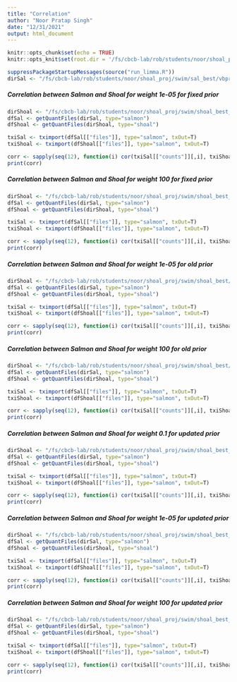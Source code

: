 ```yaml
---
title: "Correlation"
author: "Noor Pratap Singh"
date: "12/31/2021"
output: html_document
---
```


```r
knitr::opts_chunk$set(echo = TRUE)
knitr::opts_knit$set(root.dir = '/fs/cbcb-lab/rob/students/noor/shoal_proj/')
```

```r
suppressPackageStartupMessages(source("run_limma.R"))
dirSal <- "/fs/cbcb-lab/rob/students/noor/shoal_proj/swim/sal_best/vbprior=1e0"
```

##### Correlation between Salmon and Shoal for weight 1e-05 for fixed prior
```r
dirShoal <- "/fs/cbcb-lab/rob/students/noor/shoal_proj/swim/shoal_best_fixed_prior/vbprior=1e0/c=1e-05"
dfSal <- getQuantFiles(dirSal, type="salmon")
dfShoal <- getQuantFiles(dirShoal, type="shoal")

txiSal <- tximport(dfSal[["files"]], type="salmon", txOut=T)
txiShoal <- tximport(dfShoal[["files"]], type="salmon", txOut=T)

corr <- sapply(seq(12), function(i) cor(txiSal[["counts"]][,i], txiShoal[["counts"]][,i], method = "spearman"))
print(corr)
```

##### Correlation between Salmon and Shoal for weight 100 for fixed prior
```r
dirShoal <- "/fs/cbcb-lab/rob/students/noor/shoal_proj/swim/shoal_best_fixed_prior/vbprior=1e0/c=100"
dfSal <- getQuantFiles(dirSal, type="salmon")
dfShoal <- getQuantFiles(dirShoal, type="shoal")

txiSal <- tximport(dfSal[["files"]], type="salmon", txOut=T)
txiShoal <- tximport(dfShoal[["files"]], type="salmon", txOut=T)

corr <- sapply(seq(12), function(i) cor(txiSal[["counts"]][,i], txiShoal[["counts"]][,i], method = "spearman"))
print(corr)
```

##### Correlation between Salmon and Shoal for weight 1e-05 for old prior
```r
dirShoal <- "/fs/cbcb-lab/rob/students/noor/shoal_proj/swim/shoal_best/vbprior=1e0/c=1e-05"
dfSal <- getQuantFiles(dirSal, type="salmon")
dfShoal <- getQuantFiles(dirShoal, type="shoal")

txiSal <- tximport(dfSal[["files"]], type="salmon", txOut=T)
txiShoal <- tximport(dfShoal[["files"]], type="salmon", txOut=T)

corr <- sapply(seq(12), function(i) cor(txiSal[["counts"]][,i], txiShoal[["counts"]][,i], method = "spearman"))
print(corr)
```

##### Correlation between Salmon and Shoal for weight 100 for old prior
```r
dirShoal <- "/fs/cbcb-lab/rob/students/noor/shoal_proj/swim/shoal_best/vbprior=1e0/c=100"
dfSal <- getQuantFiles(dirSal, type="salmon")
dfShoal <- getQuantFiles(dirShoal, type="shoal")

txiSal <- tximport(dfSal[["files"]], type="salmon", txOut=T)
txiShoal <- tximport(dfShoal[["files"]], type="salmon", txOut=T)

corr <- sapply(seq(12), function(i) cor(txiSal[["counts"]][,i], txiShoal[["counts"]][,i], method = "spearman"))
print(corr)
```

##### Correlation between Salmon and Shoal for weight 0.1 for updated prior
```r
dirShoal <- "/fs/cbcb-lab/rob/students/noor/shoal_proj/swim/shoal_best_updated/vbprior=1e0/c=0.1"
dfSal <- getQuantFiles(dirSal, type="salmon")
dfShoal <- getQuantFiles(dirShoal, type="shoal")

txiSal <- tximport(dfSal[["files"]], type="salmon", txOut=T)
txiShoal <- tximport(dfShoal[["files"]], type="salmon", txOut=T)

corr <- sapply(seq(12), function(i) cor(txiSal[["counts"]][,i], txiShoal[["counts"]][,i], method = "spearman"))
print(corr)
```


##### Correlation between Salmon and Shoal for weight 1e-05 for updated prior
```r
dirShoal <- "/fs/cbcb-lab/rob/students/noor/shoal_proj/swim/shoal_best_updated/vbprior=1e0/c=1e-05"
dfSal <- getQuantFiles(dirSal, type="salmon")
dfShoal <- getQuantFiles(dirShoal, type="shoal")

txiSal <- tximport(dfSal[["files"]], type="salmon", txOut=T)
txiShoal <- tximport(dfShoal[["files"]], type="salmon", txOut=T)

corr <- sapply(seq(12), function(i) cor(txiSal[["counts"]][,i], txiShoal[["counts"]][,i], method = "spearman"))
print(corr)
```

##### Correlation between Salmon and Shoal for weight 100 for updated prior
```r
dirShoal <- "/fs/cbcb-lab/rob/students/noor/shoal_proj/swim/shoal_best_updated/vbprior=1e0/c=100"
dfSal <- getQuantFiles(dirSal, type="salmon")
dfShoal <- getQuantFiles(dirShoal, type="shoal")

txiSal <- tximport(dfSal[["files"]], type="salmon", txOut=T)
txiShoal <- tximport(dfShoal[["files"]], type="salmon", txOut=T)

corr <- sapply(seq(12), function(i) cor(txiSal[["counts"]][,i], txiShoal[["counts"]][,i], method = "spearman"))
print(corr)
```